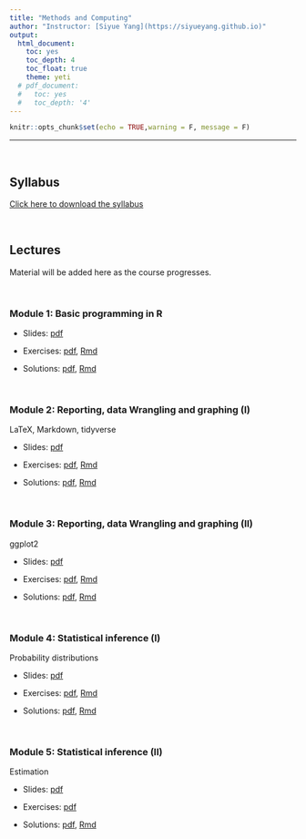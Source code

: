 ```yaml
---
title: "Methods and Computing"
author: "Instructor: [Siyue Yang](https://siyueyang.github.io)"
output:
  html_document:
    toc: yes
    toc_depth: 4
    toc_float: true
    theme: yeti
  # pdf_document:
  #   toc: yes
  #   toc_depth: '4'
---
```


```r
knitr::opts_chunk$set(echo = TRUE,warning = F, message = F)
```

---

<br>

## Syllabus

[Click here to download the syllabus](Computing/syllabus_computing.pdf)

<br>

## Lectures

Material will be added here as the course progresses.

<br>

### Module 1: Basic programming in R

- Slides: [pdf](Computing/Slides/mod1.pdf) 

- Exercises: [pdf](Computing/Exercises/ex1.pdf), [Rmd](Computing/Exercises/ex1.Rmd)

- Solutions: [pdf](Computing/Solutions/sol1.pdf), [Rmd](Computing/Solutions/sol1.Rmd)

<br>

### Module 2: Reporting, data Wrangling and graphing (I)

LaTeX, Markdown, tidyverse

- Slides: [pdf](Computing/Slides/mod2.pdf) 

- Exercises: [pdf](Computing/Exercises/ex2.pdf), [Rmd](Computing/Exercises/ex2.Rmd)

- Solutions: [pdf](Computing/Solutions/sol2.pdf), [Rmd](Computing/Solutions/sol2.Rmd)

<br>

### Module 3: Reporting, data Wrangling and graphing (II)

ggplot2

- Slides: [pdf](Computing/Slides/mod3.pdf) 

- Exercises: [pdf](Computing/Exercises/ex3.pdf), [Rmd](Computing/Exercises/ex3.Rmd)

- Solutions: [pdf](Computing/Solutions/sol3.pdf), [Rmd](Computing/Solutions/sol3.Rmd)

<br>

### Module 4: Statistical inference (I)

Probability distributions

- Slides: [pdf](Computing/Slides/mod4.pdf) 

- Exercises: [pdf](Computing/Exercises/ex4.pdf), [Rmd](Computing/Exercises/ex4.Rmd)

- Solutions: [pdf](Computing/Solutions/sol4.pdf), [Rmd](Computing/Solutions/sol4.Rmd)

<br>

### Module 5: Statistical inference (II)

Estimation

- Slides: [pdf](Computing/Slides/mod5.pdf) 

- Exercises: [pdf](Computing/Exercises/ex5.pdf)

- Solutions: [pdf](Computing/Solutions/sol5.pdf), [Rmd](Computing/Solutions/sol5.Rmd)

<br>

<!-- #### Module 6: Hypothesis testing -->

<!-- - <a href="https://github.com/jlgrons/UofT-DoSS-SPB/blob/main/Computing/Slides/mod6.pdf"target="_blank">Slides</a> -->

<!-- - <a href="https://github.com/jlgrons/UofT-DoSS-SPB/blob/main/Computing/Exercises/ex6.pdf" target="_blank">Exercise 6</a> -->


<!-- <br> -->

<!-- ### Simulations  -->

<!-- #### Module 7: Monte Carlo simulations -->

<!-- - <a href="https://github.com/jlgrons/UofT-DoSS-SPB/blob/main/Computing/Slides/mod7.pdf"target="_blank">Slides</a> -->

<!-- - <a href="https://github.com/jlgrons/UofT-DoSS-SPB/blob/main/Computing/Exercises/ex7.pdf" target="_blank">Exercise 7</a> -->


<!-- <br> -->

<!-- ### Bootstrap -->

<!-- - <a href="https://github.com/jlgrons/UofT-DoSS-SPB/blob/main/Computing/Slides/mod8.pdf"target="_blank">Slides</a> -->


<!-- <br> -->

<!-- ### Regression -->

<!-- <br> -->




